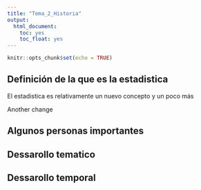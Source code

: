 ```yaml
---
title: "Tema_2_Historia"
output: 
  html_document:
    toc: yes
    toc_float: yes
---
```


```r
knitr::opts_chunk$set(echo = TRUE)
```

## Definición de la que es la estadistica

El estadistica es relativamente un nuevo concepto y un poco más


Another change


## Algunos personas importantes



## Dessarollo tematico 


## Dessarollo temporal 



